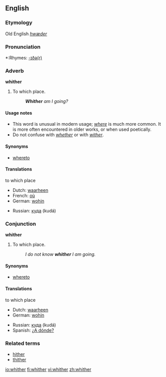 ==English==
===Etymology===
Old English ''[[hwæder]]''

===Pronunciation===
*:Rhymes: [[Rhymes:English:-ɪðə(r)|-ɪðə(r)]]

===Adverb===
'''whither'''

# To which place.
#: '''''Whither''' am I going?''

====Usage notes====
*This word is unusual in modern usage; ''[[where]]'' is much more common. It is more often encountered in older works, or when used poetically.
*Do not confuse with ''[[whether]]'' or with ''[[wither]]''.

====Synonyms====
*[[whereto]]

====Translations====
;to which place
{{top}}
*Dutch: [[waarheen]]
*French: [[où]]
*German: [[wohin]]
{{mid}}
*Russian: [[куда]] (kudá)
{{bottom}}

===Conjunction===
'''whither'''

# To which place.
#: ''I do not know '''whither''' I am going.''

====Synonyms====
*[[whereto]]

====Translations====
;to which place
{{top}}
*Dutch: [[waarheen]]
*German: [[wohin]]
{{mid}}
*Russian: [[куда]] (kudá)
*Spanish: [[¿A dónde?]]
{{bottom}}

===Related terms===
*[[hither]]
*[[thither]]

[[io:whither]]
[[fi:whither]]
[[vi:whither]]
[[zh:whither]]
